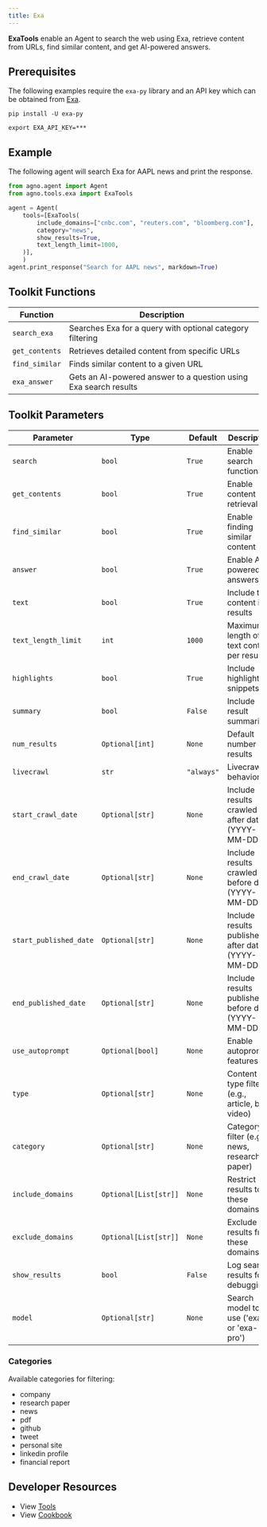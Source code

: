 ```yaml
---
title: Exa
---
```


**ExaTools** enable an Agent to search the web using Exa, retrieve content from URLs, find similar content, and get AI-powered answers.

## Prerequisites

The following examples require the `exa-py` library and an API key which can be obtained from [Exa](https://exa.ai).

```shell
pip install -U exa-py
```

```shell
export EXA_API_KEY=***
```

## Example

The following agent will search Exa for AAPL news and print the response.

```python cookbook/tools/exa_tools.py
from agno.agent import Agent
from agno.tools.exa import ExaTools

agent = Agent(
    tools=[ExaTools(
        include_domains=["cnbc.com", "reuters.com", "bloomberg.com"],
        category="news",
        show_results=True,
        text_length_limit=1000,
    )],
    )
agent.print_response("Search for AAPL news", markdown=True)
```

## Toolkit Functions

| Function | Description |
| -------- | ----------- |
| `search_exa` | Searches Exa for a query with optional category filtering |
| `get_contents` | Retrieves detailed content from specific URLs |
| `find_similar` | Finds similar content to a given URL |
| `exa_answer` | Gets an AI-powered answer to a question using Exa search results |

## Toolkit Parameters

| Parameter | Type | Default | Description |
| --------- | ---- | ------- | ----------- |
| `search` | `bool` | `True` | Enable search functionality |
| `get_contents` | `bool` | `True` | Enable content retrieval |
| `find_similar` | `bool` | `True` | Enable finding similar content |
| `answer` | `bool` | `True` | Enable AI-powered answers |
| `text` | `bool` | `True` | Include text content in results |
| `text_length_limit` | `int` | `1000` | Maximum length of text content per result |
| `highlights` | `bool` | `True` | Include highlighted snippets |
| `summary` | `bool` | `False` | Include result summaries |
| `num_results` | `Optional[int]` | `None` | Default number of results |
| `livecrawl` | `str` | `"always"` | Livecrawl behavior |
| `start_crawl_date` | `Optional[str]` | `None` | Include results crawled after date (YYYY-MM-DD) |
| `end_crawl_date` | `Optional[str]` | `None` | Include results crawled before date (YYYY-MM-DD) |
| `start_published_date` | `Optional[str]` | `None` | Include results published after date (YYYY-MM-DD) |
| `end_published_date` | `Optional[str]` | `None` | Include results published before date (YYYY-MM-DD) |
| `use_autoprompt` | `Optional[bool]` | `None` | Enable autoprompt features |
| `type` | `Optional[str]` | `None` | Content type filter (e.g., article, blog, video) |
| `category` | `Optional[str]` | `None` | Category filter (e.g., news, research paper) |
| `include_domains` | `Optional[List[str]]` | `None` | Restrict results to these domains |
| `exclude_domains` | `Optional[List[str]]` | `None` | Exclude results from these domains |
| `show_results` | `bool` | `False` | Log search results for debugging |
| `model` | `Optional[str]` | `None` | Search model to use ('exa' or 'exa-pro') |

### Categories

Available categories for filtering:
- company
- research paper
- news
- pdf
- github
- tweet
- personal site
- linkedin profile
- financial report

## Developer Resources

- View [Tools](https://github.com/agno-agi/agno/blob/main/libs/agno/agno/tools/exa.py)
- View [Cookbook](https://github.com/agno-agi/agno/tree/v2.0/cookbook/tools/exa_tools.py)
